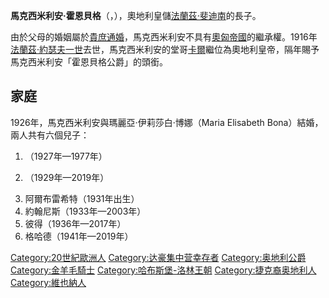 {{Multiple issues|
{{Expand language|1=en|time=2021-02-01T15:22:10+00:00}}
{{Unreferenced|time=2021-02-01T15:22:10+00:00}}
}}
{{Infobox noble
| name        = 馬克西米利安
| title       = 霍恩貝格公爵
| image       = Prince Max of Hohenberg.jpg
| birth_date  = {{Birth date|1902|9|29|df=y}}
| birth_place = [[維也納|維也納]]
| death_date  = {{Death date and age|1962|1|8|1902|9|29|df=y}}
| death_place = 維也納
| noble family= {{le|霍恩貝格家族|Hohenberg family}}
| father      = [[弗朗茨·斐迪南大公|奧地利的法蘭茲·斐迪南]]
| mother      = [[霍恩贝格女公爵苏菲|霍恩贝格女公爵苏菲]]
}}
'''馬克西米利安·霍恩貝格'''（{{lang-de|Maximilian Hohenberg}}，{{bd|1902年|9月29日|1962年|1月8日}}），奧地利皇儲[[弗朗茨·斐迪南大公|法蘭茲·斐迪南]]的長子。

由於父母的婚姻屬於[[貴庶通婚|貴庶通婚]]，馬克西米利安不具有[[奧匈帝國|奧匈帝國]]的繼承權。1916年[[弗朗茨·约瑟夫一世|法蘭茲·約瑟夫一世]]去世，馬克西米利安的堂哥[[卡爾一世_(奧匈帝國)|卡爾]]繼位為奧地利皇帝，隔年賜予馬克西米利安「霍恩貝格公爵」的頭銜。

== 家庭 ==
1926年，馬克西米利安與瑪麗亞·伊莉莎白·博娜（Maria Elisabeth Bona）結婚，兩人共有六個兒子：
# {{le|法蘭茲·霍恩貝格|Franz, Duke of Hohenberg|法蘭茲}}（1927年—1977年）
# {{le|格奧爾格·霍恩貝格|Georg, Duke of Hohenberg|格奧爾格}}（1929年—2019年）
# 阿爾布雷希特（1931年出生）
# 約翰尼斯（1933年—2003年）
# 彼得（1936年—2017年）
# 格哈德（1941年—2019年）

[[Category:20世紀歐洲人|Category:20世紀歐洲人]]
[[Category:达豪集中营幸存者|Category:达豪集中营幸存者]]
[[Category:奥地利公爵|Category:奥地利公爵]]
[[Category:金羊毛騎士|Category:金羊毛騎士]]
[[Category:哈布斯堡-洛林王朝|Category:哈布斯堡-洛林王朝]]
[[Category:捷克裔奥地利人|Category:捷克裔奥地利人]]
[[Category:維也納人|Category:維也納人]]